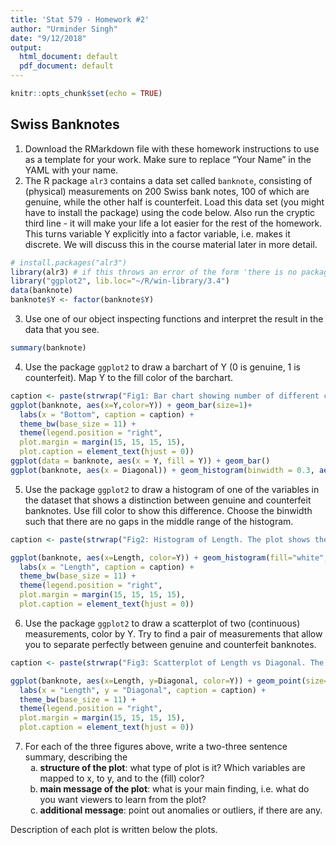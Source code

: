 ```yaml
---
title: 'Stat 579 - Homework #2'
author: "Urminder Singh"
date: "9/12/2018"
output:
  html_document: default
  pdf_document: default
---
```


```r
knitr::opts_chunk$set(echo = TRUE)
```

## Swiss Banknotes

1. Download the RMarkdown file with these homework instructions to use as a template for your work.
Make sure to replace "Your Name" in the YAML with your name.
2. The R package `alr3` contains a data set called `banknote`, consisting of (physical) measurements on 200 Swiss bank notes, 100 of which are genuine, while the other half is counterfeit. Load this data set (you might have to install the package) using the code below. Also run the cryptic third line - it will make your life a lot easier for the rest of the homework. This turns variable Y explicitly into a factor variable, i.e. makes it discrete. We will discuss this in the course material later in more detail.

```r
# install.packages("alr3")
library(alr3) # if this throws an error of the form 'there is no package called alr3', uncomment the line above, run it once, then comment the line out again and run the code chunk again.
library("ggplot2", lib.loc="~/R/win-library/3.4")
data(banknote)
banknote$Y <- factor(banknote$Y)
```
3. Use one of our object inspecting functions and interpret the result in the data that you see.

```r
summary(banknote)
```

4. Use the package `ggplot2` to draw a barchart of Y (0 is genuine, 1 is counterfeit). Map Y to the fill color of the barchart. 

```r
caption <- paste(strwrap("Fig1: Bar chart showing number of different classes of banknotes in the data. From the barchart, we can see that we have a balanced dataset with 100 examples from both classes.", width = 95), collapse = "\n")
ggplot(banknote, aes(x=Y,color=Y)) + geom_bar(size=1)+
  labs(x = "Bottom", caption = caption) +
  theme_bw(base_size = 11) +
  theme(legend.position = "right",
  plot.margin = margin(15, 15, 15, 15),
  plot.caption = element_text(hjust = 0))
ggplot(data = banknote, aes(x = Y, fill = Y)) + geom_bar() 
ggplot(banknote, aes(x = Diagonal)) + geom_histogram(binwidth = 0.3, aes(fill = Y))
```

5. Use the package `ggplot2` to draw a histogram of one of the variables in the dataset that shows a distinction between genuine and counterfeit banknotes. Use fill color to show this difference. Choose the binwidth such that there are no gaps in the middle range of the histogram.

```r
caption <- paste(strwrap("Fig2: Histogram of Length. The plot shows the histogram of Length coloured by class 0 or 1 where 0 means counterfeit and 1 means genuine note. From the plot we can see that in the middle region both classes have near 50% of notes in a given range of length. A few genuine notes have greatest length.", width = 95), collapse = "\n")

ggplot(banknote, aes(x=Length, color=Y)) + geom_histogram(fill="white",bins=20)+ geom_histogram(fill="white",alpha=0.5, position="identity",bins=20)+
  labs(x = "Length", caption = caption) +
  theme_bw(base_size = 11) +
  theme(legend.position = "right",
  plot.margin = margin(15, 15, 15, 15),
  plot.caption = element_text(hjust = 0))
```

6. Use the package `ggplot2` to draw a scatterplot of two (continuous) measurements, color by Y. Try to find a pair of measurements that allow you to separate perfectly between genuine and counterfeit banknotes. 

```r
caption <- paste(strwrap("Fig3: Scatterplot of Length vs Diagonal. The plot shows how the two classes of banknotes varies in Length and Diagonal.Each point represents a banknote colored by its class. It appears that the two classes are linearly separable in these two dimentions.", width = 170), collapse = "\n")

ggplot(banknote, aes(x=Length, y=Diagonal, color=Y)) + geom_point(size=2)+
  labs(x = "Length", y = "Diagonal", caption = caption) +
  theme_bw(base_size = 11) +
  theme(legend.position = "right",
  plot.margin = margin(15, 15, 15, 15),
  plot.caption = element_text(hjust = 0))
```

7. For each of the three figures above, write a two-three sentence summary, describing the
    a. **structure of the plot**: what type of plot is it? Which variables are mapped to x, to y, and to the (fill) color?
    b. **main message of the plot**: what is your main finding, i.e. what do you want viewers to learn from the plot?
    c. **additional message**: point out anomalies or outliers, if there are any. 


Description of each plot is written below the plots.
